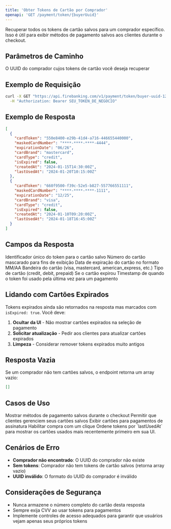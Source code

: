 ```yaml
---
title: 'Obter Tokens de Cartão por Comprador'
openapi: 'GET /payment/token/{buyerUuid}'
---
```


Recuperar todos os tokens de cartão salvos para um comprador específico. Isso é útil para exibir métodos de pagamento salvos aos clientes durante o checkout.

## Parâmetros de Caminho

<ParamField path="buyerUuid" type="string" required>
  O UUID do comprador cujos tokens de cartão você deseja recuperar
</ParamField>

## Exemplo de Requisição

```bash cURL
curl -X GET "https://api.firebanking.com/v1/payment/token/buyer-uuid-12345" \
  -H "Authorization: Bearer SEU_TOKEN_DE_NEGOCIO"
```

## Exemplo de Resposta

```json Resposta
[
  {
    "cardToken": "550e8400-e29b-41d4-a716-446655440000",
    "maskedCardNumber": "****-****-****-4444",
    "expirationDate": "06/26",
    "cardBrand": "mastercard",
    "cardType": "credit",
    "isExpired": false,
    "createdAt": "2024-01-15T14:30:00Z",
    "lastUsedAt": "2024-01-20T10:15:00Z"
  },
  {
    "cardToken": "660f9500-f39c-52e5-b827-557766551111",
    "maskedCardNumber": "****-****-****-1111",
    "expirationDate": "12/25",
    "cardBrand": "visa",
    "cardType": "credit",
    "isExpired": false,
    "createdAt": "2024-01-10T09:20:00Z",
    "lastUsedAt": "2024-01-18T16:45:00Z"
  }
]
```

## Campos da Resposta

<ResponseField name="cardToken" type="string">
  Identificador único do token para o cartão salvo
</ResponseField>

<ResponseField name="maskedCardNumber" type="string">
  Número do cartão mascarado para fins de exibição
</ResponseField>

<ResponseField name="expirationDate" type="string">
  Data de expiração do cartão no formato MM/AA
</ResponseField>

<ResponseField name="cardBrand" type="string">
  Bandeira do cartão (visa, mastercard, american_express, etc.)
</ResponseField>

<ResponseField name="cardType" type="string">
  Tipo de cartão (credit, debit, prepaid)
</ResponseField>

<ResponseField name="isExpired" type="boolean">
  Se o cartão expirou
</ResponseField>

<ResponseField name="lastUsedAt" type="string">
  Timestamp de quando o token foi usado pela última vez para um pagamento
</ResponseField>

## Lidando com Cartões Expirados

Tokens expirados ainda são retornados na resposta mas marcados com `isExpired: true`. Você deve:

1. **Ocultar da UI** - Não mostrar cartões expirados na seleção de pagamento
2. **Solicitar atualização** - Pedir aos clientes para atualizar cartões expirados
3. **Limpeza** - Considerar remover tokens expirados muito antigos

## Resposta Vazia

Se um comprador não tem cartões salvos, o endpoint retorna um array vazio:

```json Resposta Vazia
[]
```

## Casos de Uso

<CardGroup cols={2}>
  <Card title="Exibição no Checkout" icon="credit-card">
    Mostrar métodos de pagamento salvos durante o checkout
  </Card>
  <Card title="Gerenciamento de Conta" icon="user">
    Permitir que clientes gerenciem seus cartões salvos
  </Card>
  <Card title="Configuração de Assinatura" icon="repeat">
    Exibir cartões para pagamentos de assinatura
  </Card>
  <Card title="Recompra Rápida" icon="shopping-cart">
    Habilitar compra com um clique
  </Card>
</CardGroup>

<Info>
  Ordene tokens por `lastUsedAt` para mostrar os cartões usados mais recentemente primeiro em sua UI.
</Info>

## Cenários de Erro

- **Comprador não encontrado**: O UUID do comprador não existe
- **Sem tokens**: Comprador não tem tokens de cartão salvos (retorna array vazio)
- **UUID inválido**: O formato do UUID do comprador é inválido

## Considerações de Segurança

- Nunca armazene o número completo do cartão desta resposta
- Sempre exija CVV ao usar tokens para pagamentos
- Implemente controles de acesso adequados para garantir que usuários vejam apenas seus próprios tokens